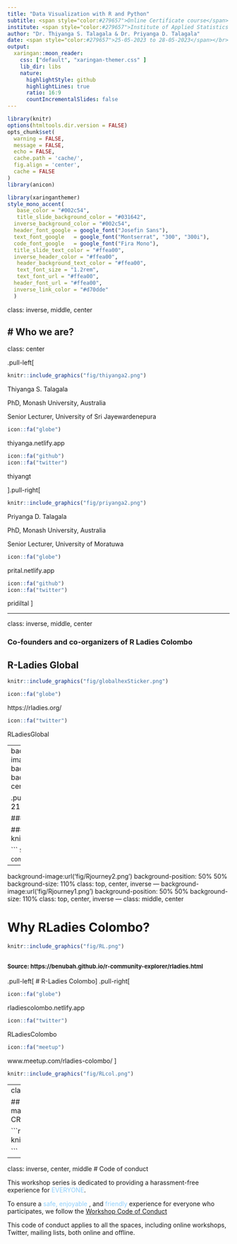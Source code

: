 ---
title: "Data Visualization with R and Python"
subtitle: <span style="color:#279657">Online Certificate course</span>
institute: <span style="color:#279657">Institute of Applied Statistics Sri Lanka (IASSL)</span>
author: "Dr. Thiyanga S. Talagala & Dr. Priyanga D. Talagala"
date: <span style="color:#279657">25-05-2023 to 28-05-2023</span></br> </br> <span style="color:#8dcefc"> Workshop Materials available at </br> https://pythonandr.netlify.app </span>`r anicon::faa("globe", animate="ring", size =2, speed = "fast", colour = "white")`
output:
  xaringan::moon_reader:
    css: ["default", "xaringan-themer.css" ]
    lib_dir: libs
    nature:
      highlightStyle: github
      highlightLines: true
      ratio: 16:9
      countIncrementalSlides: false
---

```{r setup, include=FALSE}
library(knitr)
options(htmltools.dir.version = FALSE)
opts_chunk$set(
  warning = FALSE,
  message = FALSE,
  echo = FALSE,
  cache.path = 'cache/',
  fig.align = 'center',
  cache = FALSE
)
library(anicon)

```
```{r xaringan-themer, include=FALSE, warning=FALSE}
library(xaringanthemer)
style_mono_accent(
   base_color = "#002c54",
   title_slide_background_color = "#031642",
  inverse_background_color = "#002c54",
  header_font_google = google_font("Josefin Sans"),
  text_font_google   = google_font("Montserrat", "300", "300i"),
  code_font_google   = google_font("Fira Mono"),
  title_slide_text_color = "#ffea00",
  inverse_header_color = "#ffea00",
   header_background_text_color = "#ffea00",
   text_font_size = "1.2rem",
   text_font_url = "#ffea00",
  header_font_url = "#ffea00",
  inverse_link_color = "#d70dde"
  )
```



class: inverse, middle, center

# Who we are?
---
class: center

.pull-left[

```{r   out.width = "40%", echo = FALSE, fig.cap=''}
knitr::include_graphics("fig/thiyanga2.png")

```

Thiyanga S. Talagala

PhD, Monash University, Australia

Senior Lecturer, University of Sri Jayewardenepura

```{r}
icon::fa("globe")
```
thiyanga.netlify.app

```{r}
icon::fa("github")
icon::fa("twitter")

```
thiyangt

].pull-right[

```{r   out.width = "40%", echo = FALSE, fig.cap='' }
knitr::include_graphics("fig/priyanga2.png")
```

Priyanga D. Talagala

PhD, Monash University, Australia

Senior Lecturer, University of Moratuwa

```{r}

icon::fa("globe")
```
prital.netlify.app

```{r}
icon::fa("github")
icon::fa("twitter")

```
pridiltal
]

---

class: inverse, middle, center

### Co-founders and co-organizers of R Ladies Colombo

## R-Ladies Global 

```{r   out.width = "20%", echo = FALSE, fig.cap=''}
knitr::include_graphics("fig/globalhexSticker.png")

```

```{r}

icon::fa("globe")
```
https://rladies.org/

```{r}
icon::fa("twitter")
```
RLadiesGlobal

---
background-image:url('fig/talks.jpg')
background-position: 60% 100%
background-size: 100%
class: top, center

.pull-left[
## R-Ladies Global 
### <span style="color:black"> 216 Chapters</span>

### <span style="color:black"> 100267 Members </span>

### <span style="color:black"> 61 Countries</span>
]
.pull-right[
```{r   out.width = "100%", echo = FALSE, fig.cap=''}
knitr::include_graphics("fig/RL.png")

```
<font size="2"> Source: https://benubah.github.io/r-community-explorer/rladies.html</font>
]

---

background-image:url('fig/Rjourney2.png')
background-position: 50% 50%
background-size: 110%
class: top, center, inverse
---
background-image:url('fig/Rjourney1.png')
background-position: 50% 50%
background-size: 110%
class: top, center, inverse
---
class:  middle, center

# Why RLadies Colombo?
```{r   out.width = "80%", echo = FALSE, fig.cap='R-Ladies Across Regions'}
knitr::include_graphics("fig/RL.png")

```
<font size="2"> Source: https://benubah.github.io/r-community-explorer/rladies.html</font>
---

.pull-left[
# R-Ladies Colombo
]
.pull-right[
```{r}

icon::fa("globe")
```
rladiescolombo.netlify.app

```{r}
icon::fa("twitter")
```
RLadiesColombo

```{r}
icon::fa("meetup")
```
www.meetup.com/rladies-colombo/
]

```{r   out.width = "70%", echo = FALSE, fig.cap='R-Ladies Across Regions'}
knitr::include_graphics("fig/RLcol.png")

```
---
class: inverse, middle, center

## Main developer and  the main maintainer of several R packages on CRAN


```{r   out.width = "80%", echo = FALSE, fig.cap='R-Ladies Across Regions'}
knitr::include_graphics("fig/cran.png")

```

---
class: inverse, center, middle
# Code of conduct

This workshop series is dedicated to providing a harassment-free experience for <span style="color:#8dcefc"> EVERYONE</span>.

To ensure a <span style="color:#8dcefc"> safe, enjoyable</span> , and <span style="color:#8dcefc"> friendly</span> experience for everyone who participates, we follow the [Workshop Code of Conduct](https://hellormd.netlify.app/2022/10/code-of-conduct/) 

This code of conduct applies to all the spaces, including online workshops, Twitter, mailing lists, both online and offline.


